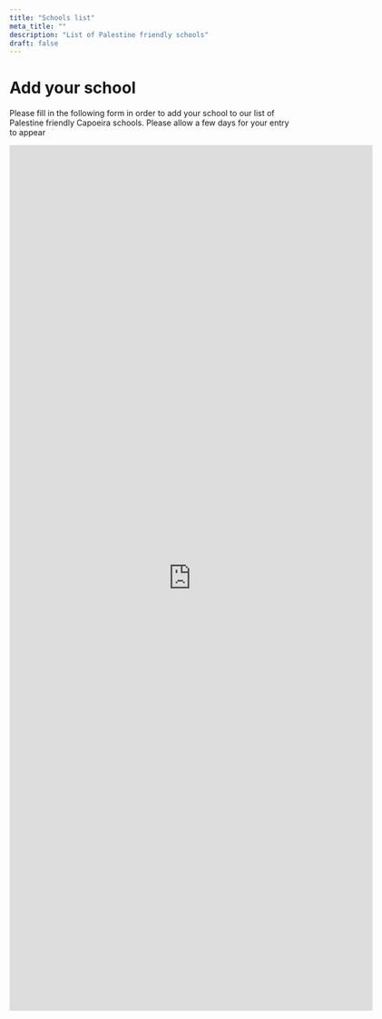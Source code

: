 ```yaml
---
title: "Schools list"
meta_title: ""
description: "List of Palestine friendly schools"
draft: false
---
```


# Add your school

Please fill in the following form in order to add your school to our list of Palestine friendly Capoeira schools. Please allow a few days for your entry to appear

<div class="flex items-center">
<iframe
  src="https://docs.google.com/forms/d/e/1FAIpQLSdH3GJ9SnlUUovU5fDyxnxONZeNwoml-WJm1QbWuHU47bPKRQ/viewform?embedded=true"
  width="640"
  height="1525"
  frameborder="0"
  marginheight="0"
  marginwidth="0"
>
  Loading…
</iframe>

</div>
